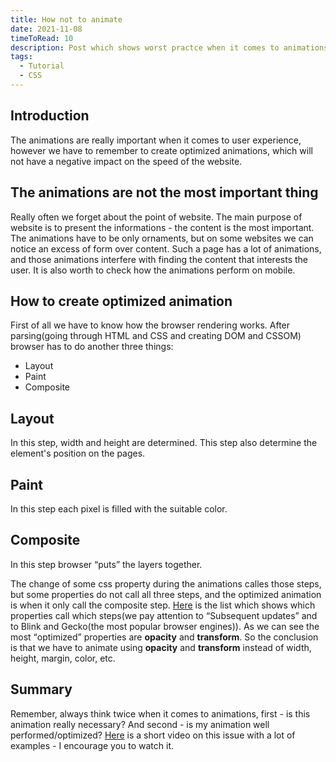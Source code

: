 ```yaml
---
title: How not to animate
date: 2021-11-08
timeToRead: 10
description: Post which shows worst practce when it comes to animations
tags:
  - Tutorial
  - CSS
---
```

<h2>Introduction</h2>
<p>The animations are really important when it comes to user experience, however we have to remember to create optimized animations, which will not have a negative impact on the speed of the website.</p>

<h2>The animations are not the most important thing</h2>
<p>Really often we forget about the point of website. The main purpose of website is to present the informations - the content is the most important. The animations have to be only ornaments, but on some websites we can notice an excess of form over content. Such a page has a lot of animations, and those animations interfere with finding the content that interests the user. It is also worth to check how the animations perform on mobile.</p>

<h2>How to create optimized animation</h2>
<p>
  First of all we have to know how the browser rendering works. After parsing(going through HTML and CSS and creating DOM and CSSOM) browser has to do another three things: 
</p>
  <ul>
    <li>Layout</li>
    <li>Paint</li>
    <li>Composite</li>
  </ul>
  
  <h2>Layout</h2>
  <p>In this step, width and height are determined. This step also determine the element's position on the pages.</p>

  <h2>Paint</h2>
  <p>In this step each pixel is filled with the suitable color.</p>
  
  <h2>Composite</h2>
  <p>In this step browser <q>puts</q> the layers together.</p>

  <p>The change of some css property during the animations calles those steps, but some properties do not call all three steps, and the optimized animation is when it only call the composite step. <a href="https://csstriggers.com/" target="_blank">Here</a> is the list which shows which properties call which steps(we pay attention to <q>Subsequent updates</q> and to Blink and Gecko(the most popular browser engines)). As we can see the most <q>optimized</q> properties are <b>opacity</b> and <b>transform</b>. So the conclusion is that we have to animate using <b>opacity</b> and <b>transform</b> instead of width, height, margin, color, etc.</p>

  <h2>Summary</h2>
  <p>Remember, always think twice when it comes to animations, first - is this animation really necessary? And second - is my animation well performed/optimized? <a href="https://www.youtube.com/watch?v=N5EW4HnF6FU&t" target="_blank">Here</a> is a short video on this issue with a lot of examples - I encourage you to watch it.</p>